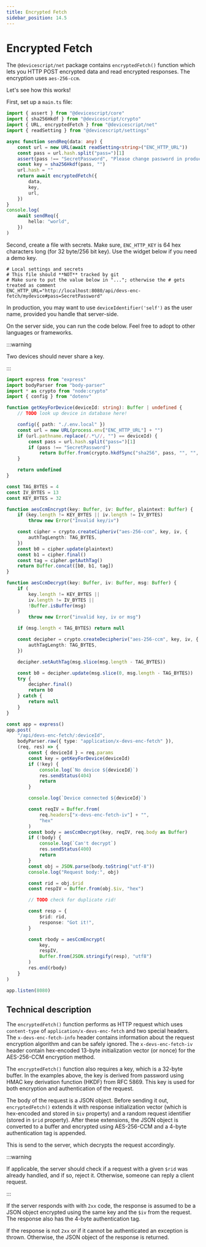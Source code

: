 ```yaml
---
title: Encrypted Fetch
sidebar_position: 14.5
---
```


# Encrypted Fetch

The `@devicescript/net` package contains `encryptedFetch()` function which lets you
HTTP POST encrypted data and read encrypted responses.
The encryption uses `aes-256-ccm`.

Let's see how this works!

First, set up a `main.ts` file:

```ts
import { assert } from "@devicescript/core"
import { sha256Hkdf } from "@devicescript/crypto"
import { URL, encryptedFetch } from "@devicescript/net"
import { readSetting } from "@devicescript/settings"

async function sendReq(data: any) {
    const url = new URL(await readSetting<string>("ENC_HTTP_URL"))
    const pass = url.hash.split("pass=")[1]
    assert(pass !== "SecretPassword", "Please change password in production!")
    const key = sha256Hkdf(pass, "")
    url.hash = ""
    return await encryptedFetch({
        data,
        key,
        url,
    })
}
console.log(
    await sendReq({
        hello: "world",
    })
)
```

Second, create a file with secrets.
Make sure, `ENC_HTTP_KEY` is 64 hex characters long (for 32 byte/256 bit key).
Use the widget below if you need a demo key.

```env title="./.env.local"
# Local settings and secrets
# This file should **NOT** tracked by git
# Make sure to put the value below in "..."; otherwise the # gets treated as comment
ENC_HTTP_URL="http://localhost:8080/api/devs-enc-fetch/mydevice#pass=SecretPassword"
```

In production, you may want to use `deviceIdentifier('self')` as the user name,
provided you handle that server-side.


On the server side, you can run the code below.
Feel free to adopt to other languages or frameworks.

:::warning

Two devices should never share a key.

:::

```ts skip
import express from "express"
import bodyParser from "body-parser"
import * as crypto from "node:crypto"
import { config } from "dotenv"

function getKeyForDevice(deviceId: string): Buffer | undefined {
    // TODO look up device in database here!

    config({ path: "./.env.local" })
    const url = new URL(process.env["ENC_HTTP_URL"] + "")
    if (url.pathname.replace(/.*\//, "") == deviceId) {
        const pass = url.hash.split("pass=")[1]
        if (pass !== "SecretPassword")
            return Buffer.from(crypto.hkdfSync("sha256", pass, "", "", 32))
    }

    return undefined
}

const TAG_BYTES = 4
const IV_BYTES = 13
const KEY_BYTES = 32

function aesCcmEncrypt(key: Buffer, iv: Buffer, plaintext: Buffer) {
    if (key.length != KEY_BYTES || iv.length != IV_BYTES)
        throw new Error("Invalid key/iv")

    const cipher = crypto.createCipheriv("aes-256-ccm", key, iv, {
        authTagLength: TAG_BYTES,
    })
    const b0 = cipher.update(plaintext)
    const b1 = cipher.final()
    const tag = cipher.getAuthTag()
    return Buffer.concat([b0, b1, tag])
}

function aesCcmDecrypt(key: Buffer, iv: Buffer, msg: Buffer) {
    if (
        key.length != KEY_BYTES ||
        iv.length != IV_BYTES ||
        !Buffer.isBuffer(msg)
    )
        throw new Error("invalid key, iv or msg")

    if (msg.length < TAG_BYTES) return null

    const decipher = crypto.createDecipheriv("aes-256-ccm", key, iv, {
        authTagLength: TAG_BYTES,
    })

    decipher.setAuthTag(msg.slice(msg.length - TAG_BYTES))

    const b0 = decipher.update(msg.slice(0, msg.length - TAG_BYTES))
    try {
        decipher.final()
        return b0
    } catch {
        return null
    }
}

const app = express()
app.post(
    "/api/devs-enc-fetch/:deviceId",
    bodyParser.raw({ type: "application/x-devs-enc-fetch" }),
    (req, res) => {
        const { deviceId } = req.params
        const key = getKeyForDevice(deviceId)
        if (!key) {
            console.log(`No device ${deviceId}`)
            res.sendStatus(404)
            return
        }

        console.log(`Device connected ${deviceId}`)

        const reqIV = Buffer.from(
            req.headers["x-devs-enc-fetch-iv"] + "",
            "hex"
        )
        const body = aesCcmDecrypt(key, reqIV, req.body as Buffer)
        if (!body) {
            console.log(`Can't decrypt`)
            res.sendStatus(400)
            return
        }
        const obj = JSON.parse(body.toString("utf-8"))
        console.log("Request body:", obj)

        const rid = obj.$rid
        const respIV = Buffer.from(obj.$iv, "hex")

        // TODO check for duplicate rid!

        const resp = {
            $rid: rid,
            response: "Got it!",
        }

        const rbody = aesCcmEncrypt(
            key,
            respIV,
            Buffer.from(JSON.stringify(resp), "utf8")
        )
        res.end(rbody)
    }
)

app.listen(8080)
```

## Technical description

The `encryptedFetch()` function performs as HTTP request which uses `content-type` of `application/x-devs-enc-fetch`
and two special headers.
The `x-devs-enc-fetch-info` header contains information about the request encryption algorithm
and can be safely ignored.
The `x-devs-enc-fetch-iv` header contain hex-encoded 13-byte initialization vector (or nonce) for the AES-256-CCM
encryption method.

The `encryptedFetch()` function also requires a key, which is a 32-byte buffer.
In the examples above, the key is derived from password using HMAC key derivation function (HKDF) from RFC 5869.
This key is used for both encryption and authentication of the request.

The body of the request is a JSON object.
Before sending it out, `encryptedFetch()` extends it with response initialization vector
(which is hex-encoded and stored in `$iv` property)
and a random request identifier (stored in `$rid` property).
After these extensions, the JSON object is converted to a buffer and
encrypted using AES-256-CCM and a 4-byte authentication tag is appended.

This is send to the server, which decrypts the request accordingly.

:::warning

If applicable, the server should check if a request with a given `$rid` was already handled,
and if so, reject it.
Otherwise, someone can reply a client request.

:::

If the server responds with with `2xx` code, the response is assumed to be
a JSON object encrypted using the same key and the `$iv` from the request.
The response also has the 4-byte authentication tag.

If the response is not `2xx` or if it cannot be authenticated an exception is thrown.
Otherwise, the JSON object of the response is returned.
